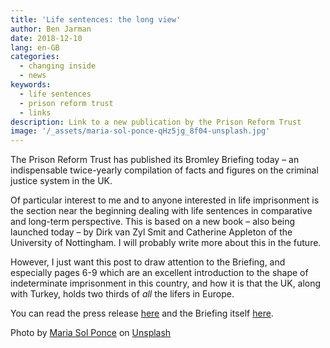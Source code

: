 ```yaml
---
title: 'Life sentences: the long view'
author: Ben Jarman
date: 2018-12-10
lang: en-GB
categories:
  - changing inside
  - news
keywords:
  - life sentences
  - prison reform trust
  - links
description: Link to a new publication by the Prison Reform Trust
image: '/_assets/maria-sol-ponce-qHz5jg_8f04-unsplash.jpg'
---
```


The Prison Reform Trust has published its Bromley Briefing today -- an indispensable twice-yearly compilation of facts and figures on the criminal justice system in the UK.

Of particular interest to me and to anyone interested in life imprisonment is the section near the beginning dealing with life sentences in comparative and long-term perspective. This is based on a new book -- also being launched today -- by Dirk van Zyl Smit and Catherine Appleton of the University of Nottingham. I will probably write more about this in the future.

However, I just want this post to draw attention to the Briefing, and especially pages 6-9 which are an excellent introduction to the shape of indeterminate imprisonment in this country, and how it is that the UK, along with Turkey, holds two thirds of *all* the lifers in Europe.

You can read the press release [here](http://www.prisonreformtrust.org.uk/PressPolicy/News/vw/1/ItemID/601) and the Briefing itself [here](http://www.prisonreformtrust.org.uk/Portals/0/Documents/Bromley%20Briefings/Autumn%202018%20Factfile.pdf).

::: {.callout-note}
Photo by <a href="https://unsplash.com/@mariasolponce?utm_content=creditCopyText&utm_medium=referral&utm_source=unsplash">Maria Sol Ponce</a> on <a href="https://unsplash.com/photos/an-open-book-with-glasses-on-top-of-it-qHz5jg_8f04?utm_content=creditCopyText&utm_medium=referral&utm_source=unsplash">Unsplash</a>
:::
